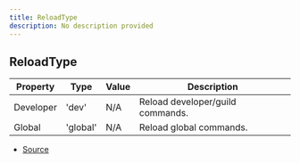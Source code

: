 ```yaml
---
title: ReloadType
description: No description provided
---
```


## ReloadType

| Property | Type | Value | Description |
| ----------- | ----------- | ----------- | ----------- |
| Developer | 'dev' | N/A | Reload developer/guild commands. |
| Global | 'global' | N/A | Reload global commands. |


- [Source](https://github.com/underctrl-io/commandkit/blob/fe9b9d88f8541b4758cc813e8505d26748e6e5bd/packages/commandkit/src/types.ts#L284)